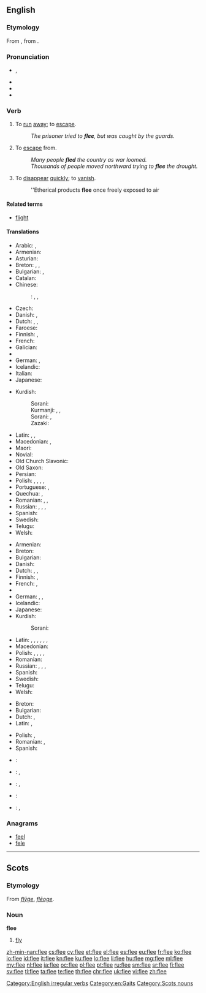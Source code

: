==English==

===Etymology===
From {{etyl|ang|en}} {{term/t|ang|flēon}}, from {{etyl|gem-pro|en}} {{term/t|gem-pro|*fleuhaną}}.

===Pronunciation===
* {{IPA|/fliː/}}, {{X-SAMPA|/fli:/}}
* {{rhymes|iː}}
* {{audio|en-us-flee.ogg|Audio (US)}}
* {{homophones|lang=en|flea}}

===Verb===
{{en-verb|flees|fleeing|fled|fled}}

# {{context|intransitive|lang=en}} To [[run]] [[away]]; to [[escape]].
#: ''The prisoner tried to '''flee''', but was caught by the guards.''
# {{context|transitive|lang=en}} To [[escape]] from.
#: ''Many people '''fled''' the country as war loomed.''
#: ''Thousands of people moved northward trying to '''flee''' the drought.''
# {{context|intransitive|lang=en}} To [[disappear]] [[quickly]]; to [[vanish]].
#: ''Etherical products '''flee''' once freely exposed to air

====Related terms====
* [[flight]]

====Translations====
{{trans-top|to run away; to escape}}
* Arabic: {{t|ar|هرب|tr=haraba|sc=Arab}}, {{t|ar|فر|tr=farra|sc=Arab}}
* Armenian: {{t|hy|փախչել|tr=p’axčel|sc=Armn}}
* Asturian: {{t|ast|fuxir}}
* Breton: {{t+|br|redek}}, {{t+|br|tec'hout}}, {{t|br|fuiñ}}
* Bulgarian: {{t+|bg|бягам|sc=Cyrl}}, {{t+|bg|избягвам|sc=Cyrl}}
* Catalan: {{t+|ca|fugir}}
* Chinese:
*: {{ttbc|cmn}}: {{t|cmn|逃|tr=táo|sc=Hani}}, {{t|cmn|奔逃|tr=bēntáo|sc=Hani}}, {{t|cmn|奔|tr=bēn|sc=Hani}}
* Czech: {{t|cs|utéct}}
* Danish: {{t|da|flygte}}, {{t+|da|fly}}
* Dutch: {{t+|nl|vluchten}}, {{t|nl|wegvluchten}}, {{t+|nl|ontsnappen}}
* Faroese: {{t|fo|flýggja}}
* Finnish: {{t+|fi|paeta}}, {{t+|fi|karata}}
* French: {{t+|fr|s'enfuir}}
* Galician: {{t+|gl|fuxir}}
* {{trreq|ka}}
* German: {{t+|de|fliehen}}, {{t+|de|flüchten}}
* Icelandic: {{t+|is|flýja}}
* Italian: {{t+|it|fuggire}}
* Japanese: {{t|ja|逃げる|tr={{Jpan|[[にげる]]}}, nigeru|sc=Jpan}}
{{trans-mid}}
* Kurdish:
*: Sorani:
*: Kurmanji: {{t+|ku|revîn}}, {{t+|ku|bazdan}}, {{t+|ku|bezîn}}
*: Sorani: {{t|ckb|هه‌ڵاتن|sc=ku-Arab}}, {{t|ckb|ده‌رپه‌ڕین|sc=ku-Arab}}
*: Zazaki: {{t+|ku|remayen}}
* Latin: {{t+|la|fugiō}}, {{t+|la|fugio|alt=fugitō}}, {{t|la|perfugio}}
* Macedonian: {{t|mk|побегне|sc=Cyrl}}, {{t|mk|напушти|tr=pobegne, napushti|sc=Cyrl}}
* Maori: {{t|mi|kairere}}
* Novial: {{t|nov|fuga}}
* Old Church Slavonic: {{t|cu|бѣжати|tr=běžati|sc=Cyrs}}
* Old Saxon: {{t|osx|fliohan}}
* Persian: {{t+|fa|گریختن|tr=gorixtæn|sc=fa-Arab}}
* Polish: {{t+|pl|uciec}}, {{t+|pl|uciekać}}, {{t|pl|zbiec}}, {{t+|pl|umknąć}}, {{t|pl|umykać}}
* Portuguese: {{t+|pt|escapar}}, {{t+|pt|fugir}}
* Quechua: {{t|qu|ayqey}}, {{t|qu|chinkakapuy}}
* Romanian: {{t|ro|scăpa}}, {{t+|ro|evada}}, {{t+|ro|fugi}}
* Russian: {{t+|ru|убегать|tr=ubegát'|sc=Cyrl}} {{impf}}, {{t+|ru|убежать|tr=ubežát'|sc=Cyrl}} {{pf.}}, {{t+|ru|удирать|tr=udirát'|sc=Cyrl}} {{impf}}, {{t+|ru|удрать|tr=udrát'|sc=Cyrl}} {{pf.}}
* Spanish: {{t+|es|huir}}
* Swedish: {{t+|sv|fly}}
* Telugu: {{t+|te|పారిపోవు|tr=paaripOvu|sc=Telu}}
* Welsh: {{t+|cy|ffoi}}
{{trans-bottom}}

{{trans-top|to escape from}}
* Armenian: {{t|hy|փախչել|tr=p’axčel|sc=Armn}}
* Breton: {{t+|br|tec'hel}}
* Bulgarian: {{t+|bg|избягвам|sc=Cyrl}}
* Danish: {{t|da|flygte}}
* Dutch: {{t+|nl|ontkomen}}, {{t+|nl|ontlopen}}, {{t+|nl|ontvluchten}}
* Finnish: {{t+|fi|paeta}}, {{t+|fi|karata}}
* French: {{t+|fr|fuir}}, {{t+|fr|échapper}}
* {{trreq|ka}}
* German: {{t+|de|fliehen}}, {{t|de|entfliehen}}, {{t+|de|flüchten}}
* Icelandic: {{t+|is|flýja}}
* Japanese: {{t|ja|逃げる|tr={{Jpan|[[にげる]]}}, nigeru|sc=Jpan}}
* Kurdish:
*: Sorani: {{t|ckb|ڕاکردن|sc=ku-Arab}}
{{trans-mid}}
* Latin: {{t+|la|fugio}}, {{t+|la|confugio}}, {{t|la|diffugio}}, {{t|la|profugio}}, {{t|la|refugio}}, {{t|la|evado}}, {{t|la|evado}}
* Macedonian: {{t|mk|избегне|tr=izbegne|sc=Cyrl}}
* Polish: {{t+|pl|uciec}}, {{t+|pl|uciekać}}, {{t|pl|zbiec}}, {{t+|pl|umknąć}}, {{t|pl|umykać}}
* Romanian: {{t+|ro|fugi}}
* Russian: {{t+|ru|убегать|tr=ubegát'|sc=Cyrl}} {{impf}}, {{t+|ru|убежать|tr=ubežát'|sc=Cyrl}} {{pf.}}, {{t+|ru|удирать|tr=udirát'|sc=Cyrl}} {{impf}}, {{t+|ru|удрать|tr=udrát'|sc=Cyrl}} {{pf.}}
* Spanish: {{t+|es|huir}}
* Swedish: {{t+|sv|fly}}
* Telugu: {{t+|te|పారిపోవు|tr=paaripOvu|sc=Telu}}
* Welsh: {{t+|cy|ffoi}}
{{trans-bottom}}

{{trans-top|to disappear quickly}}
* Breton: {{t+|br|tec'hout}}
* Bulgarian: {{t|bg|изчезвам бързо|sc=Cyrl}}
* Dutch: {{t+|nl|vervliegen}}, {{t+|nl|vlieden}}
* Latin: {{t|la|evanesco}}, {{t|la|aufugio}}
{{trans-mid}}
* Polish: {{t|pl|ulotnić się}}, {{t|pl|ulatniać się}}
* Romanian: {{qualifier|figuratively}} {{t|ro|a se evapora}}, {{t+|ro|dispărea}}
* Spanish: {{t|es|desvanecerse}}
{{trans-bottom}}

{{checktrans-top}}
* {{ttbc|eo}}: {{t|eo|fuĝi}}
* {{ttbc|id}}: {{t+|id|minggat}}, {{t+|id|melarikan diri}}
* {{ttbc|ku}}: {{t+|ku|revîn}}, {{t+|ku|bazdan}}
{{trans-mid}}
* {{ttbc|pt}}: {{t+|pt|fugir}}
* {{ttbc|es}}: {{t+|es|huir}}, {{t|es|fugarse}}
{{trans-bottom}}

===Anagrams===
* [[feel#English|feel]]
* [[fele#English|fele]]

[[Category:English irregular verbs]]
[[Category:en:Gaits]]

----

==Scots==

===Etymology===
From {{etyl|ang|sco}} ''[[flyge|flȳġe]]'', ''[[fleoge|flēoge]]''.

===Noun===
'''flee'''

# [[fly]]

[[Category:Scots nouns]]

[[zh-min-nan:flee]]
[[cs:flee]]
[[cy:flee]]
[[et:flee]]
[[el:flee]]
[[es:flee]]
[[eu:flee]]
[[fr:flee]]
[[ko:flee]]
[[io:flee]]
[[id:flee]]
[[it:flee]]
[[kn:flee]]
[[ku:flee]]
[[lo:flee]]
[[li:flee]]
[[hu:flee]]
[[mg:flee]]
[[ml:flee]]
[[my:flee]]
[[nl:flee]]
[[ja:flee]]
[[oc:flee]]
[[pl:flee]]
[[pt:flee]]
[[ru:flee]]
[[sm:flee]]
[[sr:flee]]
[[fi:flee]]
[[sv:flee]]
[[tl:flee]]
[[ta:flee]]
[[te:flee]]
[[th:flee]]
[[chr:flee]]
[[uk:flee]]
[[vi:flee]]
[[zh:flee]]